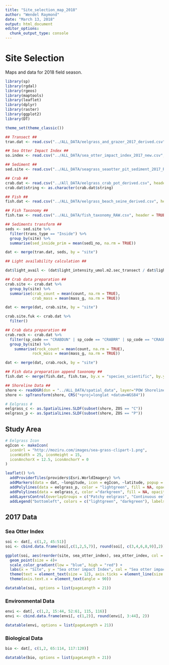 ```yaml
---
title: "Site_selection_map_2018"
author: "Wendel Raymond"
date: "March 13, 2018"
output: html_document
editor_options: 
  chunk_output_type: console
---
```

# Site Selection
Maps and data for 2018 field season.

```r
library(sp)
library(rgdal)
library(rgeos)
library(maptools)
library(leaflet)
library(dplyr)
library(raster)
library(ggplot2)
library(DT)

theme_set(theme_classic())
```

```r
## Transect ##
tran.dat <- read.csv("../ALL_DATA/eelgrass_and_grazer_2017_derived.csv", header = TRUE, stringsAsFactors = FALSE)

## Sea Otter Impact Index ##
so.index <- read.csv("../ALL_DATA/sea_otter_impact_index_2017_new.csv", stringsAsFactors = FALSE, header = TRUE)

## Sediment ##
sed.site <- read.csv("../ALL_DATA/seagrass_seaotter_pit_sediment_2017_RAW.csv", stringsAsFactors = FALSE, header = TRUE)

## Crab ##
crab.dat <- read.csv("../All_DATA/eelgrass_crab_pot_derived.csv", header = TRUE, stringsAsFactors = FALSE)
crab.dat$string <- as.character(crab.dat$string)

## Fish ##
fish.dat <- read.csv("../ALL_DATA/eelgrass_beach_seine_derived.csv", header = TRUE, stringsAsFactors = FALSE)

## Fish Taxonomy ##
fish.tax <- read.csv("../ALL_DATA/fish_taxonomy_RAW.csv", header = TRUE, stringsAsFactors = FALSE)

## Sediments transform ##
seds <- sed.site %>% 
  filter(trans_type == "Inside") %>% 
  group_by(site) %>% 
  summarise(sed_inside_prim = mean(sed1_no, na.rm = TRUE))

dat <- merge(tran.dat, seds, by = "site")

## Light availability calculation ##

dat$light_avail <- (dat$light_intensity_umol.m2.sec_transect / dat$light_intensity_umol.m2.sec_surface)

## Crab data preparation ##
crab.site <- crab.dat %>% 
  group_by(site) %>% 
  summarise(crab_count = mean(count, na.rm = TRUE),
            crab_mass = mean(mass_g, na.rm = TRUE))

dat <- merge(dat, crab.site, by = "site")

crab.site.fuk <- crab.dat %>% 
  filter()

## Crab data preparation ##
crab.rock <- crab.dat %>% 
  filter(sp_code == "CRABDUN" | sp_code == "CRABRR" | sp_code == "CRAGRA"| sp_code == "UNRKCB") %>% 
  group_by(site) %>% 
    summarise(rock_count = mean(count, na.rm = TRUE),
            rock_mass = mean(mass_g, na.rm = TRUE))

dat <- merge(dat, crab.rock, by = "site")

## Fish data preparation append taxonomy ##
fish.dat <- merge(fish.dat, fish.tax, by.x = "species_scientific", by.y = "scientific_name", all = TRUE)

## Shoreline Data ##
shore <- readOGR(dsn = "../ALL_DATA/spatial_data", layer="POW Shoreline")
shore <- spTransform(shore, CRS("+proj=longlat +datum=WGS84"))

# Eelgrass #
eelgrass_c <- as.SpatialLines.SLDF(subset(shore, ZOS == "C"))
eelgrass_p <- as.SpatialLines.SLDF(subset(shore, ZOS == "P"))
```

## Study Area
```r
# Eelgrass Icon
egIcon <- makeIcon(
  iconUrl = "http://moziru.com/images/sea-grass-clipart-1.png",
  iconWidth = 25, iconHeight = 15,
  iconAnchorX = 12.5, iconAnchorY = 0
)
```

```r
leaflet() %>% 
  addProviderTiles(providers$Esri.WorldImagery) %>% 
  addMarkers(data = dat, ~longitude, icon = egIcon, ~latitude, popup = ~site) %>% 
  addPolylines(data = eelgrass_p, color = "lightgreen", fill = NA, opacity = 1, group = "Patchy eelgrass") %>% 
  addPolylines(data = eelgrass_c, color ="darkgreen", fill = NA, opacity = 1, group = "Continuous eelgrass") %>% 
  addLayersControl(overlayGroups = c("Patchy eelgrass", "Continuous eelgrass"), options = layersControlOptions(collapsed = FALSE)) %>%
  addLegend("bottomleft", colors = c("lightgreen", "darkgreen"), labels = c("Patchy eelgrass", "Continuous eelgrass"), title = "Legend", opacity = 1)
```

## 2017 Data 
### Sea Otter Index
```r
soi <- dat[, c(1,2, 45:51)]
soi <- cbind.data.frame(soi[,c(1,2,5,7)], round(soi[, c(3,4,6,8,9)],2))

ggplot(soi, aes(reorder(site, sea_otter_index), sea_otter_index, col = sea_otter_index)) +
  geom_point(size = 4)+
  scale_color_gradient(low = "blue", high = "red") +
  labs(x = "Site", y = "Sea otter impact Index", col = "Sea otter impact Index") +
  theme(text = element_text(size = 12), axis.ticks = element_line(size = 2)) +
  theme(axis.text.x = element_text(angle = 90))

datatable(soi, options = list(pageLength = 21))
```

### Environmental Data
```r
envi <- dat[, c(1,2, 15:44, 52:61, 115, 116)]
envi <- cbind.data.frame(envi[, c(1,2)], round(envi[, 3:44], 2))

datatable(envi, options = list(pageLength = 21))
```

### Biological Data
```r
bio <- dat[, c(1,2, 65:114, 117:120)]

datatable(bio, options = list(pageLength = 21))
```

